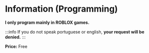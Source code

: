 # Information (Programming) #


**I only program mainly in ROBLOX games.**

:::info
If you do not speak portuguese or english, **your request will be denied.**
:::

**Price:** Free
